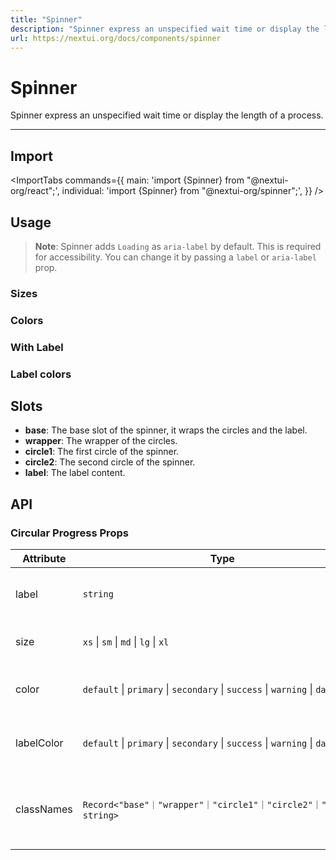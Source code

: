 ```yaml
---
title: "Spinner"
description: "Spinner express an unspecified wait time or display the length of a process."
url: https://nextui.org/docs/components/spinner
---
```


# Spinner

Spinner express an unspecified wait time or display the length of a process.

<ComponentLinks component="spinner" />

---

## Import

<ImportTabs
  commands={{
    main: 'import {Spinner} from "@nextui-org/react";',
    individual: 'import {Spinner} from "@nextui-org/spinner";',
  }}
/>

## Usage

<CodeDemo title="Usage" files={spinnerContent.usage} />

> **Note**: Spinner adds `Loading` as `aria-label` by default. This is required for accessibility. You can change it by passing a `label` or `aria-label` prop.

### Sizes

<CodeDemo title="Sizes" files={spinnerContent.sizes} />

### Colors

<CodeDemo title="Colors" files={spinnerContent.colors} />

### With Label

<CodeDemo title="With Label" files={spinnerContent.label} />

### Label colors

<CodeDemo title="Label colors" files={spinnerContent.labelColors} />

## Slots

- **base**: The base slot of the spinner, it wraps the circles and the label.
- **wrapper**: The wrapper of the circles.
- **circle1**: The first circle of the spinner.
- **circle2**: The second circle of the spinner.
- **label**: The label content.

## API

### Circular Progress Props

| Attribute  | Type                                                                        | Description                                              | Default   |
| ---------- | --------------------------------------------------------------------------- | -------------------------------------------------------- | --------- |
| label      | `string`                                                                    | The content to display as the label.                     | -         |
| size       | `xs` \| `sm` \| `md` \| `lg` \| `xl`                                        | The size of the spinner circles.                         | `md`      |
| color      | `default` \| `primary` \| `secondary` \| `success` \| `warning` \| `danger` | The color of the spinner circles.                        | `primary` |
| labelColor | `default` \| `primary` \| `secondary` \| `success` \| `warning` \| `danger` | The color of the spinner circles.                        | `default` |
| classNames | `Record<"base"｜"wrapper"｜"circle1"｜"circle2"｜"label", string>`          | Allows to set custom class names for the spinner slots. | -         |
